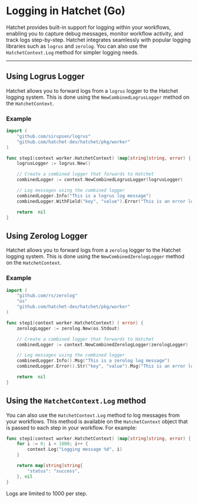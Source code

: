 # Logging in Hatchet (Go)

Hatchet provides built-in support for logging within your workflows, enabling you to capture debug messages, monitor workflow activity, and track logs step-by-step. Hatchet integrates seamlessly with popular logging libraries such as `logrus` and `zerolog`. You can also use the `HatchetContext.Log` method for simpler logging needs.

---

## Using Logrus Logger

Hatchet allows you to forward logs from a `logrus` logger to the Hatchet logging system. This is done using the `NewCombinedLogrusLogger` method on the `HatchetContext`.

### Example

```go
import (
    "github.com/sirupsen/logrus"
    "github.com/hatchet-dev/hatchet/pkg/worker"
)

func step1(context worker.HatchetContext) (map[string]string, error) {
    logrusLogger := logrus.New()

    // Create a combined logger that forwards to Hatchet
    combinedLogger := context.NewCombinedLogrusLogger(logrusLogger)

    // Log messages using the combined logger
    combinedLogger.Info("This is a logrus log message")
    combinedLogger.WithField("key", "value").Error("This is an error log with structured data")

    return  nil
}
```
## Using Zerolog Logger

Hatchet allows you to forward logs from a `zerolog` logger to the Hatchet logging system. This is done using the `NewCombinedZerologLogger` method on the `HatchetContext`.

### Example

```go
import (
    "github.com/rs/zerolog"
    "os"
    "github.com/hatchet-dev/hatchet/pkg/worker"
)

func step1(context worker.HatchetContext) ( error) {
    zerologLogger := zerolog.New(os.Stdout)

    // Create a combined logger that forwards to Hatchet
    combinedLogger := context.NewCombinedZerologLogger(zerologLogger)

    // Log messages using the combined logger
    combinedLogger.Info().Msg("This is a zerolog log message")
    combinedLogger.Error().Str("key", "value").Msg("This is an error log with structured data")

    return  nil
}
```

## Using the `HatchetContext.Log` method

You can also use the `HatchetContext.Log` method to log messages from your workflows. This method is available on the `HatchetContext` object that is passed to each step in your workflow. For example:

```go
func step1(context worker.HatchetContext) (map[string]string, error) {
    for i := 0; i < 1000; i++ {
        context.Log("Logging message %d", i)
    }

    return map[string]string{
        "status": "success",
    }, nil
}
```

Logs are limited to 1000 per step.
